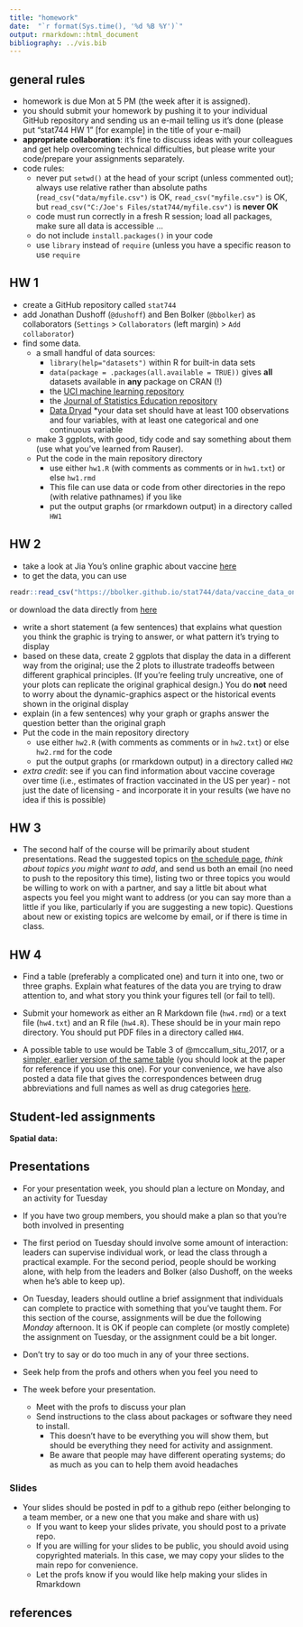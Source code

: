 ```yaml
---
title: "homework"
date:  "`r format(Sys.time(), '%d %B %Y')`"
output: rmarkdown::html_document
bibliography: ../vis.bib
---
```


## general rules

* homework is due Mon at 5 PM (the week after it is assigned).
* you should submit your homework by pushing it to your individual GitHub repository and sending us an e-mail telling us it's done (please put "stat744 HW 1" [for example] in the title of your e-mail)
* **appropriate collaboration**: it's fine to discuss ideas with your colleagues and get help overcoming technical difficulties, but please write your code/prepare your assignments separately.
* code rules:
     * never put `setwd()` at the head of your script (unless commented out); always use relative rather than absolute paths (`read_csv("data/myfile.csv")` is OK, `read_csv("myfile.csv")` is OK, but `read_csv("C:/Joe's Files/stat744/myfile.csv")` is **never OK**
     * code must run correctly in a fresh R session; load all packages, make sure all data is accessible ...
	 * do not include `install.packages()` in your code
	 * use `library` instead of `require` (unless you have a specific reason to use `require`
	 
## HW 1

* create a GitHub repository called `stat744`
* add Jonathan Dushoff (`@dushoff`) and Ben Bolker (`@bbolker`) as collaborators (`Settings` > `Collaborators` (left margin) > `Add collaborator`)
* find some data.
    * a small handful of data sources:
	     * `library(help="datasets")` within R for built-in data sets
		 * `data(package = .packages(all.available = TRUE))` gives **all** datasets available in **any** package on CRAN (!)
		 * the [UCI machine learning repository](http://archive.ics.uci.edu/ml/)
		 * the [Journal of Statistics Education repository](http://ww2.amstat.org/publications/jse/jse_data_archive.htm)
		 * [Data Dryad](http://datadryad.org/)
	*your data set should have at least 100 observations and four variables, with at least one categorical and one continuous variable
	* make 3 ggplots, with good, tidy code and say something about them (use what you've learned from Rauser).
	* Put the code in the main repository directory
		* use either `hw1.R` (with comments as comments or in `hw1.txt`) or else `hw1.rmd`
		* This file can use data or code from other directories in the repo (with relative pathnames) if you like
		* put the output graphs (or rmarkdown output) in a directory called `HW1` 

## HW 2

* take a look at Jia You's online graphic about vaccine [here](http://www.sciencemag.org/news/2017/04/here-s-visual-proof-why-vaccines-do-more-good-harm)
* to get the data, you can use
```r
readr::read_csv("https://bbolker.github.io/stat744/data/vaccine_data_online.csv")
```
or download the data directly from [here](http://sciencestatic.aws.aaas.org.s3.amazonaws.com/article-resources/vaccine-war/vaccine_data_online.csv)

* write a short statement (a few sentences) that explains what question you think the graphic is trying to answer, or what pattern it's trying to display
* based on these data, create 2 ggplots that display the data in a different way from the original; use the 2 plots to illustrate tradeoffs between different graphical principles. (If you're feeling truly uncreative, one of your plots can replicate the original graphical design.) You do **not** need to worry about the dynamic-graphics aspect or the historical events shown in the original display
* explain (in a few sentences) why your graph or graphs answer the question better than the original graph
* Put the code in the main repository directory
	* use either `hw2.R` (with comments as comments or in `hw2.txt`) or else `hw2.rmd` for the code
	* put the output graphs (or rmarkdown output) in a directory called `HW2` 
* *extra credit*: see if you can find information about vaccine coverage over time (i.e., estimates of fraction vaccinated in the US per year) - not just the date of licensing - and incorporate it in your results (we have no idea if this is possible)

## HW 3

* The second half of the course will be primarily about student presentations. Read the suggested topics on [the schedule page](./sched.html), _think about topics you might want to add_, and send us both an email (no need to push to the repository this time), listing two or three topics you would be willing to work on with a partner, and say a little bit about what aspects you feel you might want to address (or you can say more than a little if you like, particularly if you are suggesting a new topic). Questions about new or existing topics are welcome by email, or if there is time in class.

## HW 4

* Find a table (preferably a complicated one) and turn it into one, two or three graphs. Explain what features of the data you are trying to draw attention to, and what story you think your figures tell (or fail to tell).

* Submit your homework as either an R Markdown file (`hw4.rmd`) or a text file (`hw4.txt`) and an R file (`hw4.R`). These should be in your main repo directory. You should put PDF files in a directory called `HW4`.

* A possible table to use would be Table 3 of @mccallum_situ_2017, or a [simpler, earlier version of the same table](https://github.com/bbolker/stat744/blob/master/data/POCIS_Raw_McCallum.csv) (you should look at the paper for reference if you use this one). For your convenience, we have also posted a data file that gives the correspondences between drug abbreviations and full names as well as drug categories  [here](https://github.com/bbolker/stat744/blob/master/data/drugnames.csv).

## Student-led assignments

__Spatial data:__ 

## Presentations

* For your presentation week, you should plan a lecture on Monday, and an activity for Tuesday

* If you have two group members, you should make a plan so that you're both involved in presenting

* The first period on Tuesday should involve some amount of interaction: leaders can supervise individual work, or lead the class through a practical example. For the second period, people should be working alone, with help from the leaders and Bolker (also Dushoff, on the weeks when he's able to keep up). 

* On Tuesday, leaders should outline a brief assignment that individuals can complete to practice with something that you've taught them. For this section of the course, assignments will be due the following _Monday_ afternoon. It is OK if people can complete (or mostly complete) the assignment on Tuesday, or the assignment could be a bit longer. 

* Don't try to say or do too much in any of your three sections. 

* Seek help from the profs and others when you feel you need to

* The week before your presentation.
	* Meet with the profs to discuss your plan
	* Send instructions to the class about packages or software they need to install.
		* This doesn't have to be everything you will show them, but should be everything they need for activity and assignment.
		* Be aware that people may have different operating systems; do as much as you can to help them avoid headaches

### Slides

* Your slides should be posted in pdf to a github repo (either belonging to a team member, or a new one that you make and share with us)
	* If you want to keep your slides private, you should post to a private repo.
	* If you are willing for your slides to be public, you should avoid using copyrighted materials. In this case, we may copy your slides to the main repo for convenience.
	* Let the profs know if you would like help making your slides in Rmarkdown

<!--
If you have read in the data file above as `dd` and the abbreviation table as `dn`, code like this will convert the data to long form and add the abbrevations ...

```r
library(tidyverse)
gather(dd,species,conc,-(MetCode:Site))  %>%
    full_join(dn,by=c(species="abbr"))
```
-->

## references
